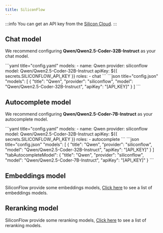 ```yaml
---
title: SiliconFlow
---
```



:::info
You can get an API key from the [Silicon Cloud](https://cloud.siliconflow.cn/account/ak).
:::

## Chat model

We recommend configuring **Qwen/Qwen2.5-Coder-32B-Instruct** as your chat model.

<Tabs groupId="config-example">
    <TabItem value="yaml" label="YAML">
    ```yaml title="config.yaml"
    models:
      - name: Qwen
        provider: siliconflow
        model: Qwen/Qwen2.5-Coder-32B-Instruct
        apiKey: ${{ secrets.SILICONFLOW_API_KEY }}
        roles:
          - chat
    ```
    </TabItem>
    <TabItem value="json" label="JSON">
    ```json title="config.json"
      "models": [
        {
          "title": "Qwen",
          "provider": "siliconflow",
          "model": "Qwen/Qwen2.5-Coder-32B-Instruct",
          "apiKey": "[API_KEY]"
        }
      ]
    ```
    </TabItem>
</Tabs>

## Autocomplete model

We recommend configuring **Qwen/Qwen2.5-Coder-7B-Instruct** as your autocomplete model.

<Tabs groupId="config-example">
    <TabItem value="yaml" label="YAML">
    ```yaml title="config.yaml"
    models:
      - name: Qwen
        provider: siliconflow
        model: Qwen/Qwen2.5-Coder-32B-Instruct
        apiKey: ${{ secrets.SILICONFLOW_API_KEY }}
        roles: 
          - autocomplete
    ```
    </TabItem>
    <TabItem value="json" label="JSON">
    ```json title="config.json"
      "models": [
        {
          "title": "Qwen",
          "provider": "siliconflow",
          "model": "Qwen/Qwen2.5-Coder-32B-Instruct",
          "apiKey": "[API_KEY]"
        }
      ]
      "tabAutocompleteModel": {
        "title": "Qwen",
        "provider": "siliconflow",
        "model": "Qwen/Qwen2.5-Coder-7B-Instruct",
        "apiKey": "[API_KEY]"
      }
    ```
    </TabItem>
</Tabs>

## Embeddings model

SiliconFlow provide some embeddings models, [Click here](https://siliconflow.cn/models) to see a list of embeddings models.

## Reranking model

SiliconFlow provide some reranking models, [Click here](https://siliconflow.cn/models) to see a list of reranking models.
